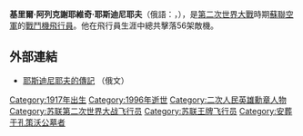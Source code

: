 {{noteTA
|G1=Military
|G2=地名
| T = zh-hans:格里戈里·列奇卡洛夫; zh-hant:基里爾·耶斯迪尼耶夫;
| 1 = zh-hans:列奇卡洛夫; zh-hant:耶斯迪尼耶夫;
| 2 = zh-hans:格里戈里; zh-hant:基里爾;
}}
{{軍人模板
|name=基里爾·阿列克謝耶維奇·耶斯迪尼耶夫<br />{{lang|ru|Кирилл Алексеевич Евстигнеев}}
|lived=1917年2月17日－1996年8月29日
|placeofbirth=[[俄羅斯|俄羅斯]][[庫爾干州|庫爾干州]]Shumikhinsky District,Khokhly
|placeofdeath=莫斯科
|caption=
|image = Кирилл Алексеевич Евстигнеев.jpg
|nickname=pips
|allegiance=[[蘇聯空軍|蘇聯空軍]]（1938－1972）
|rank=[[蘇聯|蘇聯]]空軍少校
|unit=第240驅逐機團<br/>178th GuIAP (Guard Fighter Air Regiment)
|battles=[[第二次世界大戰|第二次世界大戰]]
|awards=
|laterwork=
}}

'''基里爾·阿列克謝耶維奇·耶斯迪尼耶夫'''（俄語：'''{{lang|ru|Кирилл Алексеевич Евстигнеев}}'''，{{bd|1917年|2月17日|1996年|8月29日|catIdx=H}}），是[[第二次世界大戰|第二次世界大戰]]時期[[蘇聯空軍|蘇聯空軍]]的[[戰鬥機|戰鬥機]][[飛行員|飛行員]]。他在飛行員生涯中總共擊落56架敵機。

==外部連結==
*[http://warheroes.ru/hero/hero.asp?Hero_id=761 耶斯迪尼耶夫的傳記] {{Wayback|url=http://warheroes.ru/hero/hero.asp?Hero_id=761 |date=20130817121000 }}（俄文）


[[Category:1917年出生|Category:1917年出生]]
[[Category:1996年逝世|Category:1996年逝世]]
[[Category:二次人民英雄勳章人物|Category:二次人民英雄勳章人物]]
[[Category:苏联第二次世界大战飞行员|Category:苏联第二次世界大战飞行员]]
[[Category:苏联王牌飞行员|Category:苏联王牌飞行员]]
[[Category:安葬于孔策沃公墓者|Category:安葬于孔策沃公墓者]]